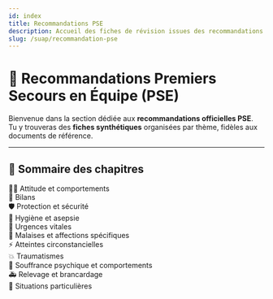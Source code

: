 ---
id: index
title: Recommandations PSE
description: Accueil des fiches de révision issues des recommandations officielles Premiers Secours en Équipe (PSE)
slug: /suap/recommandation-pse
---


# 📘 Recommandations Premiers Secours en Équipe (PSE)

Bienvenue dans la section dédiée aux **recommandations officielles PSE**.  
Tu y trouveras des **fiches synthétiques** organisées par thème, fidèles aux documents de référence.

---

## 📂 Sommaire des chapitres

<div className="suap-grid">

  <div className="suap-grid-item">
    <Link to="/docs/suap/recommandation-pse/01_attitude-et-comportements">🧍‍♂️ Attitude et comportements</Link>
  </div>

  <div className="suap-grid-item">
    <Link to="/docs/suap/recommandation-pse/02_bilans">📝 Bilans</Link>
  </div>

  <div className="suap-grid-item">
    <Link to="/docs/suap/recommandation-pse/03_protection-et-securite">🛡️ Protection et sécurité</Link>
  </div>

  <div className="suap-grid-item">
    <Link to="/docs/suap/recommandation-pse/04_hygiene-et-asepsie">🧼 Hygiène et asepsie</Link>
  </div>

  <div className="suap-grid-item">
    <Link to="/docs/suap/recommandation-pse/05_urgences-vitales">🚨 Urgences vitales</Link>
  </div>

  <div className="suap-grid-item">
    <Link to="/docs/suap/recommandation-pse/06_malaises-et-affections-specifiques">🤒 Malaises et affections spécifiques</Link>
  </div>

  <div className="suap-grid-item">
    <Link to="/docs/suap/recommandation-pse/07_atteintes-circonstancielles">⚡ Atteintes circonstancielles</Link>
  </div>

  <div className="suap-grid-item">
    <Link to="/docs/suap/recommandation-pse/08_traumatismes">💥 Traumatismes</Link>
  </div>

  <div className="suap-grid-item">
    <Link to="/docs/suap/recommandation-pse/09_souffrance-psychique-et-comportements">🧠 Souffrance psychique et comportements</Link>
  </div>

  <div className="suap-grid-item">
    <Link to="/docs/suap/recommandation-pse/10_relevage-et-brancardage">🚑 Relevage et brancardage</Link>
  </div>

  <div className="suap-grid-item">
    <Link to="/docs/suap/recommandation-pse/11_situations-particulieres">🧭 Situations particulières</Link>
  </div>

</div>
